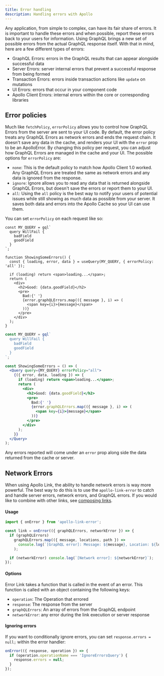 ```yaml
---
title: Error handling
description: Handling errors with Apollo
---
```



Any application, from simple to complex, can have its fair share of errors. It is important to handle these errors and when possible, report these errors back to your users for information. Using GraphQL brings a new set of possible errors from the actual GraphQL response itself. With that in mind, here are a few different types of errors:

- GraphQL Errors: errors in the GraphQL results that can appear alongside successful data
- Server Errors: server internal errors that prevent a successful response from being formed
- Transaction Errors: errors inside transaction actions like `update` on mutations
- UI Errors: errors that occur in your component code
- Apollo Client Errors: internal errors within the core or corresponding libraries

## Error policies

Much like `fetchPolicy`, `errorPolicy` allows you to control how GraphQL Errors from the server are sent to your UI code. By default, the error policy treats any GraphQL Errors as network errors and ends the request chain. It doesn't save any data in the cache, and renders your UI with the `error` prop to be an ApolloError. By changing this policy per request, you can adjust how GraphQL Errors are managed in the cache and your UI. The possible options for `errorPolicy` are:

- `none`: This is the default policy to match how Apollo Client 1.0 worked. Any GraphQL Errors are treated the same as network errors and any data is ignored from the response.
- `ignore`: Ignore allows you to read any data that is returned alongside GraphQL Errors, but doesn't save the errors or report them to your UI.
- `all`: Using the `all` policy is the best way to notify your users of potential issues while still showing as much data as possible from your server. It saves both data and errors into the Apollo Cache so your UI can use them.

You can set `errorPolicy` on each request like so:

<MultiCodeBlock>
<div data-language="Hooks (JavaScript)">

```tsx
const MY_QUERY = gql`
  query WillFail {
    badField
    goodField
  }
`;

function ShowingSomeErrors() {
  const { loading, error, data } = useQuery(MY_QUERY, { errorPolicy: 'all' });

  if (loading) return <span>loading...</span>;
  return (
    <div>
      <h2>Good: {data.goodField}</h2>
      <pre>
        Bad:{' '}
        {error.graphQLErrors.map(({ message }, i) => (
          <span key={i}>{message}</span>
        ))}
      </pre>
    </div>
  );
}
```

</div>
<div data-language="Render Props (JavaScript)">

```jsx
const MY_QUERY = gql`
  query WillFail {
    badField
    goodField
  }
`;

const ShowingSomeErrors = () => (
  <Query query={MY_QUERY} errorPolicy="all">
    {({ error, data, loading }) => {
      if (loading) return <span>loading...</span>;
      return (
        <div>
          <h2>Good: {data.goodField}</h2>
          <pre>
            Bad:{' '}
            {error.graphQLErrors.map(({ message }, i) => (
              <span key={i}>{message}</span>
            ))}
          </pre>
        </div>
      );
    }}
  </Query>
);
```

</div>
</MultiCodeBlock>

Any errors reported will come under an `error` prop along side the data returned from the cache or server.

## Network Errors

When using Apollo Link, the ability to handle network errors is way more powerful. The best way to do this is to use the `apollo-link-error` to catch and handle server errors, network errors, and GraphQL errors. If you would like to combine with other links, see [composing links](https://www.apollographql.com/docs/link/composition).

#### Usage

```js
import { onError } from 'apollo-link-error';

const link = onError(({ graphQLErrors, networkError }) => {
  if (graphQLErrors)
    graphQLErrors.map(({ message, locations, path }) =>
      console.log(`[GraphQL error]: Message: ${message}, Location: ${locations}, Path: ${path}`),
    );

  if (networkError) console.log(`[Network error]: ${networkError}`);
});
```

#### Options

Error Link takes a function that is called in the event of an error. This function is called with an object containing the following keys:

- `operation`: The Operation that errored
- `response`: The response from the server
- `graphQLErrors`: An array of errors from the GraphQL endpoint
- `networkError`: any error during the link execution or server response

#### Ignoring errors

If you want to conditionally ignore errors, you can set `response.errors = null;` within the error handler:

```js
onError(({ response, operation }) => {
  if (operation.operationName === 'IgnoreErrorsQuery') {
    response.errors = null;
  }
});
```
